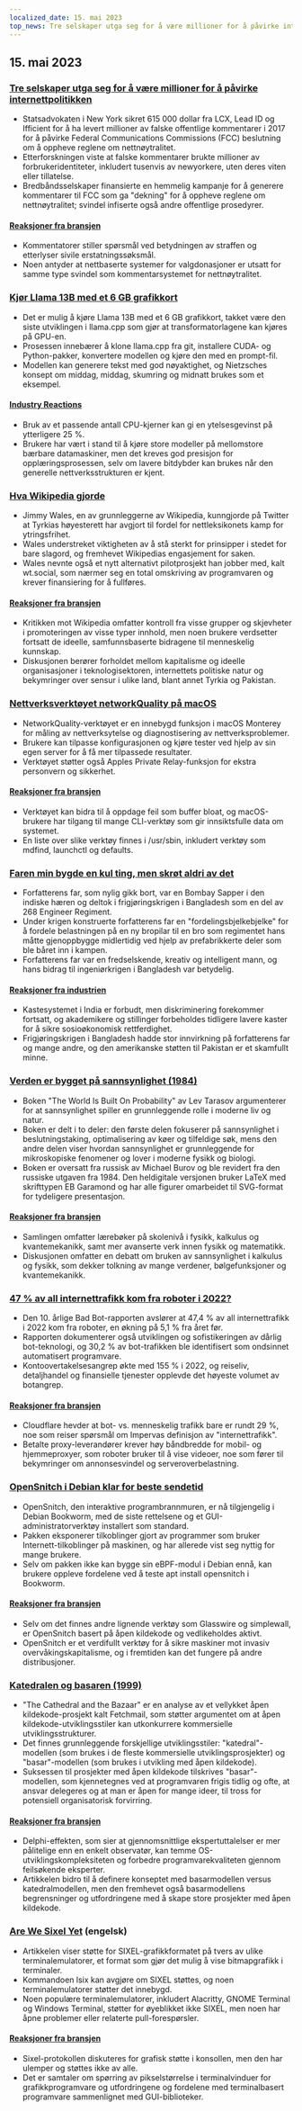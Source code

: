 ```yaml
---
localized_date: 15. mai 2023
top_news: Tre selskaper utga seg for å være millioner for å påvirke internettpolitikken
---
```




<CallToAction />

<Steps>

## 15. mai 2023

### [Tre selskaper utga seg for å være millioner for å påvirke internettpolitikken](https://ag.ny.gov/press-release/2023/attorney-general-james-secures-615000-companies-supplied-fake-comments-influence)

- Statsadvokaten i New York sikret 615 000 dollar fra LCX, Lead ID og Ifficient for å ha levert millioner av falske offentlige kommentarer i 2017 for å påvirke Federal Communications Commissions (FCC) beslutning om å oppheve reglene om nettnøytralitet.
- Etterforskningen viste at falske kommentarer brukte millioner av forbrukeridentiteter, inkludert tusenvis av newyorkere, uten deres viten eller tillatelse.
- Bredbåndsselskaper finansierte en hemmelig kampanje for å generere kommentarer til FCC som ga "dekning" for å oppheve reglene om nettnøytralitet; svindel infiserte også andre offentlige prosedyrer.

#### [Reaksjoner fra bransjen](http://news.ycombinator.com/item?id=35934504)

- Kommentatorer stiller spørsmål ved betydningen av straffen og etterlyser sivile erstatningssøksmål.
- Noen antyder at nettbaserte systemer for valgdonasjoner er utsatt for samme type svindel som kommentarsystemet for nettnøytralitet.

### [Kjør Llama 13B med et 6 GB grafikkort](https://gist.github.com/rain-1/8cc12b4b334052a21af8029aa9c4fafc)

- Det er mulig å kjøre Llama 13B med et 6 GB grafikkort, takket være den siste utviklingen i llama.cpp som gjør at transformatorlagene kan kjøres på GPU-en.
- Prosessen innebærer å klone llama.cpp fra git, installere CUDA- og Python-pakker, konvertere modellen og kjøre den med en prompt-fil.
- Modellen kan generere tekst med god nøyaktighet, og Nietzsches konsept om middag, middag, skumring og midnatt brukes som et eksempel.

#### [Industry Reactions](http://news.ycombinator.com/item?id=35937505)

- Bruk av et passende antall CPU-kjerner kan gi en ytelsesgevinst på ytterligere 25 %.
- Brukere har vært i stand til å kjøre store modeller på mellomstore bærbare datamaskiner, men det kreves god presisjon for opplæringsprosessen, selv om lavere bitdybder kan brukes når den generelle nettverksstrukturen er kjent.

### [Hva Wikipedia gjorde](https://twitter.com/jimmy_wales/status/1657494022741426180)

- Jimmy Wales, en av grunnleggerne av Wikipedia, kunngjorde på Twitter at Tyrkias høyesterett har avgjort til fordel for nettleksikonets kamp for ytringsfrihet.
- Wales understreket viktigheten av å stå sterkt for prinsipper i stedet for bare slagord, og fremhevet Wikipedias engasjement for saken.
- Wales nevnte også et nytt alternativt pilotprosjekt han jobber med, kalt wt.social, som nærmer seg en total omskriving av programvaren og krever finansiering for å fullføres.

#### [Reaksjoner fra bransjen](http://news.ycombinator.com/item?id=35935714)

- Kritikken mot Wikipedia omfatter kontroll fra visse grupper og skjevheter i promoteringen av visse typer innhold, men noen brukere verdsetter fortsatt de ideelle, samfunnsbaserte bidragene til menneskelig kunnskap.
- Diskusjonen berører forholdet mellom kapitalisme og ideelle organisasjoner i teknologisektoren, internettets politiske natur og bekymringer over sensur i ulike land, blant annet Tyrkia og Pakistan.

### [Nettverksverktøyet networkQuality på macOS](https://cyberhost.uk/the-hidden-macos-speedtest-tool-networkquality/)

- NetworkQuality-verktøyet er en innebygd funksjon i macOS Monterey for måling av nettverksytelse og diagnostisering av nettverksproblemer.
- Brukere kan tilpasse konfigurasjonen og kjøre tester ved hjelp av sin egen server for å få mer tilpassede resultater.
- Verktøyet støtter også Apples Private Relay-funksjon for ekstra personvern og sikkerhet.

#### [Reaksjoner fra bransjen](http://news.ycombinator.com/item?id=35936999)

- Verktøyet kan bidra til å oppdage feil som buffer bloat, og macOS-brukere har tilgang til mange CLI-verktøy som gir innsiktsfulle data om systemet.
- En liste over slike verktøy finnes i /usr/sbin, inkludert verktøy som mdfind, launchctl og defaults.

### [Faren min bygde en kul ting, men skrøt aldri av det](https://robotsinplainenglish.com/e/2023-04-23-aaba-obit.html)

- Forfatterens far, som nylig gikk bort, var en Bombay Sapper i den indiske hæren og deltok i frigjøringskrigen i Bangladesh som en del av 268 Engineer Regiment.
- Under krigen konstruerte forfatterens far en "fordelingsbjelkebjelke" for å fordele belastningen på en ny bropilar til en bro som regimentet hans måtte gjenoppbygge midlertidig ved hjelp av prefabrikkerte deler som ble båret inn i kampen.
- Forfatterens far var en fredselskende, kreativ og intelligent mann, og hans bidrag til ingeniørkrigen i Bangladesh var betydelig.

#### [Reaksjoner fra industrien](http://news.ycombinator.com/item?id=35934903)

- Kastesystemet i India er forbudt, men diskriminering forekommer fortsatt, og akademikere og stillinger forbeholdes tidligere lavere kaster for å sikre sosioøkonomisk rettferdighet.
- Frigjøringskrigen i Bangladesh hadde stor innvirkning på forfatterens far og mange andre, og den amerikanske støtten til Pakistan er et skamfullt minne.

### [Verden er bygget på sannsynlighet (1984)](https://archive.org/details/lev-tarasov-the-world-is-built-on-probability-mir-2023)

- Boken "The World Is Built On Probability" av Lev Tarasov argumenterer for at sannsynlighet spiller en grunnleggende rolle i moderne liv og natur.
- Boken er delt i to deler: den første delen fokuserer på sannsynlighet i beslutningstaking, optimalisering av køer og tilfeldige søk, mens den andre delen viser hvordan sannsynlighet er grunnleggende for mikroskopiske fenomener og lover i moderne fysikk og biologi.
- Boken er oversatt fra russisk av Michael Burov og ble revidert fra den russiske utgaven fra 1984. Den heldigitale versjonen bruker LaTeX med skrifttypen EB Garamond og har alle figurer omarbeidet til SVG-format for tydeligere presentasjon.

#### [Reaksjoner fra bransjen](http://news.ycombinator.com/item?id=35937375)

- Samlingen omfatter lærebøker på skolenivå i fysikk, kalkulus og kvantemekanikk, samt mer avanserte verk innen fysikk og matematikk.
- Diskusjonen omfatter en debatt om bruken av sannsynlighet i kalkulus og fysikk, som dekker tolkning av mange verdener, bølgefunksjoner og kvantemekanikk.

### [47 % av all internettrafikk kom fra roboter i 2022?](https://www.securitymagazine.com/articles/99339-47-of-all-internet-traffic-came-from-bots-in-2022)

- Den 10. årlige Bad Bot-rapporten avslører at 47,4 % av all internettrafikk i 2022 kom fra roboter, en økning på 5,1 % fra året før.
- Rapporten dokumenterer også utviklingen og sofistikeringen av dårlig bot-teknologi, og 30,2 % av bot-trafikken ble identifisert som ondsinnet automatisert programvare.
- Kontoovertakelsesangrep økte med 155 % i 2022, og reiseliv, detaljhandel og finansielle tjenester opplevde det høyeste volumet av botangrep.

#### [Reaksjoner fra bransjen](http://news.ycombinator.com/item?id=35938433)

- Cloudflare hevder at bot- vs. menneskelig trafikk bare er rundt 29 %, noe som reiser spørsmål om Impervas definisjon av "internettrafikk".
- Betalte proxy-leverandører krever høy båndbredde for mobil- og hjemmeproxyer, som roboter bruker til å vise videoer, noe som fører til bekymringer om annonsesvindel og serveroverbelastning.

### [OpenSnitch i Debian klar for beste sendetid](https://people.skolelinux.org/pere/blog/OpenSnitch_in_Debian_ready_for_prime_time.html)

- OpenSnitch, den interaktive programbrannmuren, er nå tilgjengelig i Debian Bookworm, med de siste rettelsene og et GUI-administratorverktøy installert som standard.
- Pakken eksponerer tilkoblinger gjort av programmer som bruker Internett-tilkoblinger på maskinen, og har allerede vist seg nyttig for mange brukere.
- Selv om pakken ikke kan bygge sin eBPF-modul i Debian ennå, kan brukere oppleve fordelene ved å teste apt install opensnitch i Bookworm.

#### [Reaksjoner fra bransjen](http://news.ycombinator.com/item?id=35936044)

- Selv om det finnes andre lignende verktøy som Glasswire og simplewall, er OpenSnitch basert på åpen kildekode og vedlikeholdes aktivt.
- OpenSnitch er et verdifullt verktøy for å sikre maskiner mot invasiv overvåkingskapitalisme, og i fremtiden kan det fungere på andre distribusjoner.

### [Katedralen og basaren (1999)](http://www.catb.org/~esr/writings/cathedral-bazaar/cathedral-bazaar/)

- "The Cathedral and the Bazaar" er en analyse av et vellykket åpen kildekode-prosjekt kalt Fetchmail, som støtter argumentet om at åpen kildekode-utviklingsstiler kan utkonkurrere kommersielle utviklingsstrukturer.
- Det finnes grunnleggende forskjellige utviklingsstiler: "katedral"-modellen (som brukes i de fleste kommersielle utviklingsprosjekter) og "basar"-modellen (som brukes i utvikling med åpen kildekode).
- Suksessen til prosjekter med åpen kildekode tilskrives "basar"-modellen, som kjennetegnes ved at programvaren frigis tidlig og ofte, at ansvar delegeres og at man er åpen for mange ideer, til tross for potensiell organisatorisk forvirring.

#### [Reaksjoner fra bransjen](http://news.ycombinator.com/item?id=35939383)

- Delphi-effekten, som sier at gjennomsnittlige ekspertuttalelser er mer pålitelige enn en enkelt observatør, kan temme OS-utviklingskompleksiteten og forbedre programvarekvaliteten gjennom feilsøkende eksperter.
- Artikkelen bidro til å definere konseptet med basarmodellen versus katedralmodellen, men den fremhevet også basarmodellens begrensninger og utfordringene med å skape store prosjekter med åpen kildekode.

### [Are We Sixel Yet](https://www.arewesixelyet.com/) (engelsk)

- Artikkelen viser støtte for SIXEL-grafikkformatet på tvers av ulike terminalemulatorer, et format som gjør det mulig å vise bitmapgrafikk i terminaler.
- Kommandoen lsix kan avgjøre om SIXEL støttes, og noen terminalemulatorer støtter det innebygd.
- Noen populære terminalemulatorer, inkludert Alacritty, GNOME Terminal og Windows Terminal, støtter for øyeblikket ikke SIXEL, men noen har åpne problemer eller relaterte pull-forespørsler.

#### [Reaksjoner fra bransjen](http://news.ycombinator.com/item?id=35936331)

- Sixel-protokollen diskuteres for grafisk støtte i konsollen, men den har ulemper og støttes ikke av alle.
- Det er samtaler om spørring av pikselstørrelse i terminalvinduer for grafikkprogramvare og utfordringene og fordelene med terminalbasert programvare sammenlignet med GUI-biblioteker.

</Steps>
